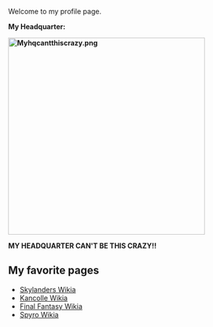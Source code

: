 Welcome to my profile page.

'''My Headquarter:'''

'''[[File:Myhqcantthiscrazy.png|thumb|left|400px]]'''

















'''MY HEADQUARTER CAN'T BE THIS CRAZY!!'''



==My favorite pages==

* [http://skylanders.wikia.com/wiki/Main_Page Skylanders Wikia]
* [http://kancolle.wikia.com/wiki/Kancolle_Wiki Kancolle Wikia]
* [[finalfantasy:Final_Fantasy_Wiki|Final Fantasy Wikia]]
* [http://spyro.wikia.com/wiki/Main_Page Spyro Wikia]